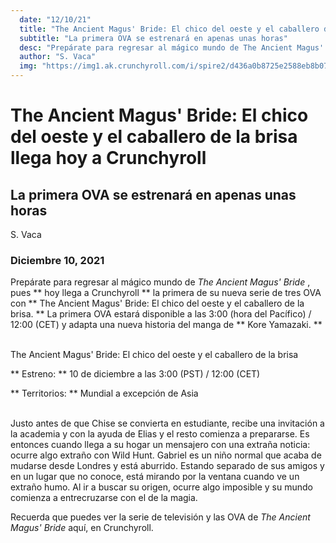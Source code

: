 ```yaml
---
  date: "12/10/21"
  title: "The Ancient Magus' Bride: El chico del oeste y el caballero de la brisa llega hoy a Crunchyroll"
  subtitle: "La primera OVA se estrenará en apenas unas horas"
  desc: "Prepárate para regresar al mágico mundo de The Ancient Magus' Bride, pues hoy llega a Crunchyroll la primera de su nueva serie de tres OVA con The Ancient Magus' Bride: El chico del oeste y el caballero de la brisa."
  author: "S. Vaca"
  img: "https://img1.ak.crunchyroll.com/i/spire2/d436a0b8725e2588eb8b0730530db7821639114554_large.jpg"
---
```


<Head title="Crunchyroll - The Ancient Magus' Bride -The Boy from the West and the Knight of the Blue Storm"/>

<NavHeader/>

<Body>

<Padding>

# The Ancient Magus' Bride: El chico del oeste y el caballero de la brisa llega hoy a Crunchyroll

## La primera OVA se estrenará en apenas unas horas

<Author>
S. Vaca
  </Author>

### Diciembre 10, 2021

<Line/>

<ImageHeader img1="https://img1.ak.crunchyroll.com/i/spire2/d504d87cab8815dfb1d54ad539317ed61639114441_main.png" img2="https://img1.ak.crunchyroll.com/i/spire2/d436a0b8725e2588eb8b0730530db7821639114554_large.jpg"/>

Prepárate para regresar al mágico mundo de *The Ancient Magus' Bride* , pues ** hoy llega a Crunchyroll **  la primera de su nueva serie de tres OVA con ** The Ancient Magus' Bride: El chico del oeste y el caballero de la brisa. **  La primera OVA estará disponible a las 3:00 (hora del Pacífico) / 12:00 (CET) y adapta una nueva historia del manga de ** Kore Yamazaki. ** 

 <br/>

<TitleCenter>
The Ancient Magus' Bride:
El chico del oeste y el caballero de la brisa
</TitleCenter>

<br/>

<Img img="https://img1.ak.crunchyroll.com/i/spire1/ebd0e2023076392e88834ce3a66113531639114473_main.png"/>

<br/>

** Estreno: ** 10 de diciembre a las 3:00 (PST) / 12:00 (CET)

** Territorios: ** Mundial a excepción de Asia

  <br/>

<TextMarginLeft>
Justo antes de que Chise se convierta en estudiante, recibe una invitación a la academia y con la ayuda de Elias y el resto comienza a prepararse. Es entonces cuando llega a su hogar un mensajero con una extraña noticia: ocurre algo extraño con Wild Hunt. Gabriel es un niño normal que acaba de mudarse desde Londres y está aburrido. Estando separado de sus amigos y en un lugar que no conoce, está mirando por la ventana cuando ve un extraño humo. Al ir a buscar su origen, ocurre algo imposible y su mundo comienza a entrecruzarse con el de la magia.
</TextMarginLeft>

  <br/>

  Recuerda que puedes ver la serie de televisión y las OVA de *The Ancient Magus' Bride* aquí, en Crunchyroll.


</Padding>

</Body>